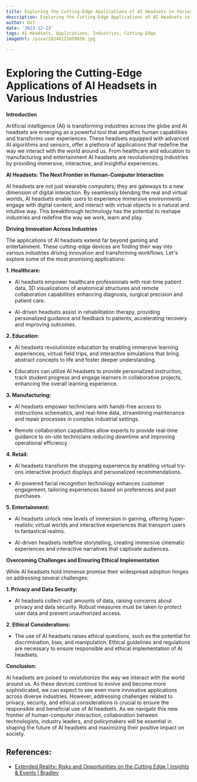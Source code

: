 ```yaml
---
title: Exploring the Cutting-Edge Applications of AI Headsets in Various Industries
description: Exploring the Cutting-Edge Applications of AI Headsets in Various Industries
author: Usf
date: '2023-12-23'
tags: AI Headsets, Applications, Industries, Cutting-Edge
imageUrl: /pixa/20240121050656.jpg

---
```

#  Exploring the Cutting-Edge Applications of AI Headsets  in Various Industries

**Introduction**

Artificial intelligence (AI) is transforming industries across  the globe and AI headsets are emerging as a  powerful tool that amplifies human  capabilities and transforms user experiences.  These headsets equipped with advanced AI algorithms and sensors, offer a plethora of applications that redefine the way we  interact with the world around us. From healthcare and education to manufacturing and entertainment AI headsets  are revolutionizing industries by providing immersive, interactive, and insightful experiences.

**AI Headsets: The Next Frontier in Human-Computer Interaction**

AI headsets are not just  wearable computers; they are gateways to a new dimension of digital interaction. By seamlessly blending the real  and virtual  worlds, AI headsets enable  users to experience immersive environments engage with digital content, and interact with virtual objects in a natural and intuitive way. This breakthrough technology has the potential to reshape industries and redefine the way we work, learn and play.

**Driving Innovation Across Industries**

The applications of AI headsets extend  far beyond gaming and entertainment. These  cutting-edge devices  are finding their  way into various industries driving innovation and transforming workflows. Let's explore some of the most promising applications:

**1. Healthcare:**

- AI headsets empower healthcare professionals with  real-time patient data, 3D visualizations of anatomical structures and remote collaboration capabilities  enhancing diagnosis, surgical precision and patient  care.

- AI-driven  headsets assist in rehabilitation therapy, providing personalized guidance and feedback to  patients, accelerating recovery and improving  outcomes.

**2. Education:**

-  AI headsets revolutionize education by enabling immersive learning experiences,  virtual field trips, and interactive simulations that bring  abstract concepts to life and  foster deeper understanding.

- Educators can  utilize AI headsets to provide personalized instruction, track student  progress and engage learners in collaborative projects, enhancing the overall learning experience.

**3.  Manufacturing:**

- AI headsets empower technicians with hands-free access to instructions schematics, and real-time data, streamlining maintenance and repair processes in complex industrial settings.

- Remote  collaboration capabilities allow experts to  provide real-time guidance to on-site technicians reducing  downtime and improving operational efficiency.

**4.  Retail:**

- AI headsets transform the shopping experience by  enabling virtual try-ons interactive product displays and personalized recommendations.

- AI-powered facial  recognition  technology enhances customer engagement, tailoring experiences based on preferences and past purchases.

**5. Entertainment:**

- AI headsets unlock new levels of immersion in gaming,  offering hyper-realistic virtual worlds and interactive  experiences  that transport  users to fantastical  realms.

- AI-driven headsets redefine storytelling, creating immersive cinematic experiences and interactive narratives that captivate audiences.

**Overcoming Challenges and Ensuring Ethical Implementation**

While AI headsets hold  immense promise their widespread  adoption hinges on addressing  several challenges:

**1. Privacy and Data Security:**

- AI headsets collect vast amounts of  data, raising concerns about privacy and data security. Robust measures must be taken to protect user data and prevent unauthorized access.

**2. Ethical Considerations:**

- The use of AI headsets raises ethical questions,  such as the potential for discrimination, bias,  and manipulation. Ethical guidelines and regulations  are necessary to ensure responsible and ethical implementation of AI headsets.

**Conclusion:**

AI headsets  are poised to revolutionize the way we interact with the  world around us. As these devices continue to evolve  and become more sophisticated, we can expect to see even  more innovative applications across diverse industries. However, addressing  challenges related to privacy,  security, and ethical considerations is crucial to ensure the responsible and beneficial use of AI headsets. As we navigate this new  frontier of human-computer interaction, collaboration between technologists, industry leaders, and policymakers  will be essential in shaping the future of AI headsets and maximizing their positive impact on society.

## References:
- [Extended Reality: Risks and Opportunities on the Cutting Edge | Insights & Events | Bradley](https://www.bradley.com/insights/publications/2023/09/extended-reality-risks-and-opportunities-on-the-cutting-edge)
